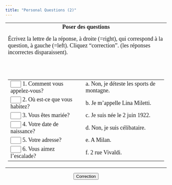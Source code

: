 ```yaml
---
title: "Personal Questions (2)"
---
```


<form name=a action="" method=post>
   <center>
      <table cellpadding=6 width="100%" border=0>
         <tbody>
            <tr>
               <td>
                  <center>
                     <font face="Garamond" size="4"><b>Poser des questions</b> </font> 
                     <p align=left><font face="Garamond" size="4">Écrivez la lettre 
                        de la réponse, à droite (=right), qui correspond à la question, 
                        à gauche (=left). Cliquez "correction". (les réponses incorrectes 
                        disparaissent).</font>
                     </p>
                     <font face="Garamond" size="4"><br>
                     <br>
                     </font> 
                     <table width="90%">
                        <tbody>
                           <tr>
                              <td> <font face="Garamond" size="4"> 
                                 <input maxlength=1 size=1 name=0>
                                 1. Comment vous appelez-vous? </font>
                              </td>
                              <td><font face="Garamond" size="4">a. Non, je déteste les 
                                 sports de montagne. </font>
                              </td>
                           </tr>
                           <tr>
                              <td> <font face="Garamond" size="4"> 
                                 <input maxlength=1 size=1 name=1>
                                 2. Où est-ce que vous habitez? </font>
                              </td>
                              <td><font face="Garamond" size="4">b. Je m'appelle Lina 
                                 Miletti. </font>
                              </td>
                           </tr>
                           <tr>
                              <td> <font face="Garamond" size="4"> 
                                 <input maxlength=1 size=1 name=2>
                                 3. Vous êtes mariée? </font>
                              </td>
                              <td><font face="Garamond" size="4">c. Je suis née le 2 juin 
                                 1922. </font>
                              </td>
                           </tr>
                           <tr>
                              <td> <font face="Garamond" size="4"> 
                                 <input maxlength=1 size=1 name=2>
                                 4. Votre date de naissance? </font>
                              </td>
                              <td><font face="Garamond" size="4">d. Non, je suis célibataire. 
                                 </font>
                              </td>
                           </tr>
                           <tr>
                              <td> <font face="Garamond" size="4"> 
                                 <input maxlength=1 size=1 name=2>
                                 5. Votre adresse? </font>
                              </td>
                              <td><font face="Garamond" size="4">e. A Milan. </font></td>
                           </tr>
                           <tr>
                              <td> <font face="Garamond" size="4"> 
                                 <input maxlength=1 size=1 name=2>
                                 6. Vous aimez l'escalade? </font>
                              </td>
                              <td><font face="Garamond" size="4">f. 2 rue 
                                 Vivaldi. </font>
                              </td>
                           </tr>
                        </tbody>
                     </table>
                  </center>
               </td>
            </tr>
         </tbody>
      </table>
   </center>
</form>
<center>
<form name=e action="" method=post>
   <center>
      <font face="Garamond" size="4"> 
      <input onClick=f() type=button value=Correction name=Button>
      </font> 
   </center>
</form>
<form name=incor action="" method=post>
   <font face="Garamond" size="4"> 
   <input type=hidden name=wrong>
   </font> 
</form>

<script language=JavaScript>
var c = 0
b=new Array(12)
b[0]='b';
b[1]='e';
b[2]='d';
b[3]='c';
b[4]='f';
b[5]='a';
b[6]='';
b[7]='';
b[8]='';
b[9]='';
b[10]='';
b[11]='';
function f(){
var x = 0
ISWrong = 0
for (x=0; x<(document.a.elements.length); x++){
   if(document.a.elements[x].value!=""){
   document.a.elements[x].value = document.a.elements[x].value.toLowerCase()
   }
	if ((document.a.elements[x].value == b[x]) || (document.a.elements[x].value == b[x].toLowerCase())){
		}
	else {
		ISWrong = 1;
   if(document.a.elements[x].value!=""){
   z=x+1
  document.incor.wrong.value = document.incor.wrong.value+document.a.elements[x].value+" ne correspond pas à "+z+".  ";
  	}
		document.a.elements[x].value = '';
		}	
	}
if (ISWrong == 1) {
	Feedback = "Bien, mais il y a encore quelques erreurs."+" "+ document.incor.wrong.value;
 document.incor.wrong.value="";
	}
else {
	Feedback = "Bien! 100%!"
	}
alert(Feedback)
}</script>